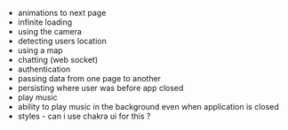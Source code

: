 - animations to next page
- infinite loading
- using the camera
- detecting users location
- using a map
- chatting (web socket)
- authentication
- passing data from one page to another
- persisting where user was before app closed
- play music
- ability to play music in the background even when application is closed
- styles - can i use chakra ui for this ?
